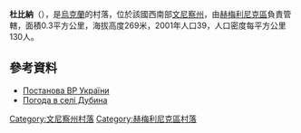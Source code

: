 {{coord|49|38|43|N|28|15|46|E|scale:30000|display=title}}

'''杜比納'''（{{lang-uk|Дубина}}），是[[烏克蘭|烏克蘭]]的村落，位於該國西南部[[文尼察州|文尼察州]]，由[[赫梅利尼克區|赫梅利尼克區]]負責管轄，面積0.3平方公里，海拔高度269米，2001年人口39，人口密度每平方公里130人。

==參考資料==
*[http://w1.c1.rada.gov.ua/pls/z7503/A036?rdat1=25.05.2016&vf7551=2193 Постанова ВР України] {{Wayback|url=http://w1.c1.rada.gov.ua/pls/z7503/A036?rdat1=25.05.2016&vf7551=2193 |date=20160701203726 }}
* [http://weather.in.ua/ua/vinnickaja/21716 Погода в селі Дубина] {{Wayback|url=http://weather.in.ua/ua/vinnickaja/21716 |date=20160701230807 }}

[[Category:文尼察州村落|Category:文尼察州村落]]
[[Category:赫梅利尼克區村落|Category:赫梅利尼克區村落]]


{{Vinnytsia-geo-stub}}